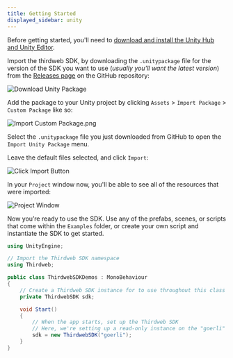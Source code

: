 ```yaml
---
title: Getting Started
displayed_sidebar: unity
---
```



Before getting started, you'll need to
[download and install the Unity Hub and Unity Editor](https://learn.unity.com/tutorial/install-the-unity-hub-and-editor).

Import the thirdweb SDK, by downloading the `.unitypackage` file for the version of the SDK
you want to use (_usually you&rsquo;ll want the latest version_) from the
[Releases page](https://github.com/thirdweb-dev/unity-sdk/releases) on the GitHub repository:

![Download Unity Package](./assets/unitypackage.png)

Add the package to your Unity project by clicking `Assets` > `Import Package` > `Custom Package` like so:

![Import Custom Package.png](./assets/import2.png)

Select the `.unitypackage` file you just downloaded from GitHub to open the `Import Unity Package` menu.

Leave the default files selected, and click `Import`:

![Click Import Button](./assets/import3.png)

In your `Project` window now, you'll be able to see all of the resources that were imported:

![Project Window](./assets/project.png)

Now you&rsquo;re ready to use the SDK. Use any of the prefabs, scenes, or scripts that come within the `Examples` folder,
or create your own script and instantiate the SDK to get started.

```csharp
using UnityEngine;

// Import the Thirdweb SDK namespace
using Thirdweb;

public class ThirdwebSDKDemos : MonoBehaviour
{
    // Create a Thirdweb SDK instance for to use throughout this class
    private ThirdwebSDK sdk;

    void Start()
    {
        // When the app starts, set up the Thirdweb SDK
        // Here, we're setting up a read-only instance on the "goerli" test network.
        sdk = new ThirdwebSDK("goerli");
    }
}
```
